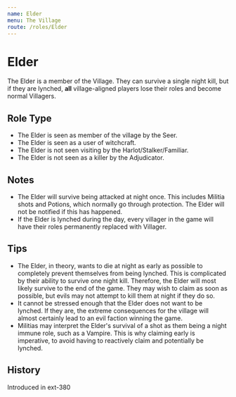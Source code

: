 ```yaml
---
name: Elder
menu: The Village
route: /roles/Elder
---
```


# Elder

The Elder is a member of the Village. They can survive a single night kill, but if they are lynched, **all** village-aligned players lose their roles and become normal Villagers.

## Role Type

- The Elder is seen as member of the village by the Seer.
- The Elder is seen as a user of witchcraft.
- The Elder is not seen visiting by the Harlot/Stalker/Familiar.
- The Elder is not seen as a killer by the Adjudicator.

## Notes

- The Elder will survive being attacked at night once. This includes Militia shots and Potions, which normally go through protection. The Elder will not be notified if this has happened.
- If the Elder is lynched during the day, every villager in the game will have their roles permanently replaced with Villager.

## Tips

- The Elder, in theory, wants to die at night as early as possible to completely prevent themselves from being lynched. This is complicated by their ability to survive one night kill. Therefore, the Elder will most likely survive to the end of the game. They may wish to claim as soon as possible, but evils may not attempt to kill them at night if they do so.
- It cannot be stressed enough that the Elder does not want to be lynched. If they are, the extreme consequences for the village will almost certainly lead to an evil faction winning the game.
- Militias may interpret the Elder's survival of a shot as them being a night immune role, such as a Vampire. This is why claiming early is imperative, to avoid having to reactively claim and potentially be lynched.

## History

<Timeline lineColor="white">
  <Event interval="2020-08-02">Introduced in ext-380</Event>
</Timeline>
